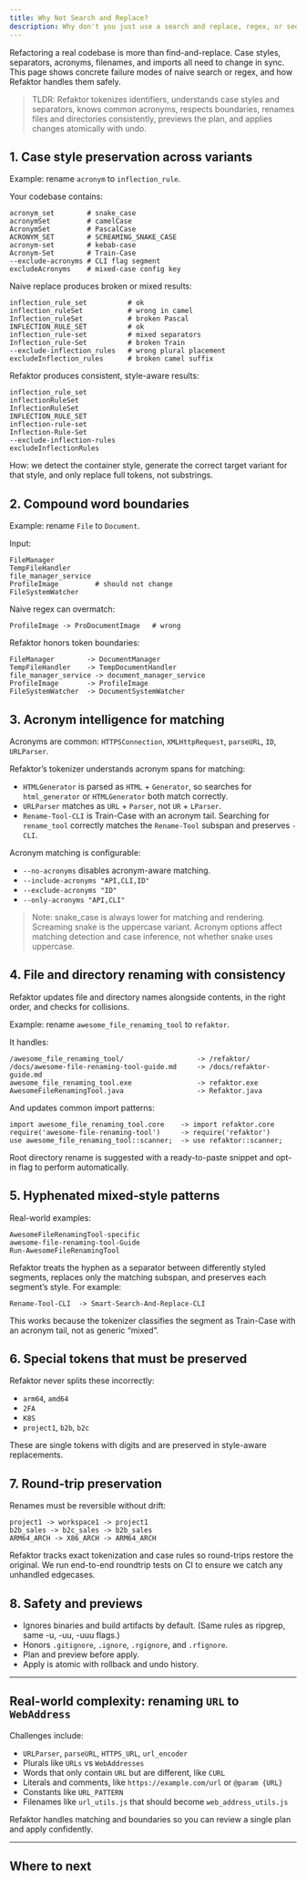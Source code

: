 ```yaml
---
title: Why Not Search and Replace?
description: Why don't you just use a search and replace, regex, or sed?
---
```



Refactoring a real codebase is more than find-and-replace. Case styles, separators, acronyms, 
filenames, and imports all need to change in sync. This page shows concrete failure modes of 
naive search or regex, and how Refaktor handles them safely.

> TLDR: Refaktor tokenizes identifiers, understands case styles and separators, knows common acronyms, respects boundaries, renames files and directories consistently, previews the plan, and applies changes atomically with undo.

## 1. Case style preservation across variants

Example: rename `acronym` to `inflection_rule`.

Your codebase contains:

```
acronym_set        # snake_case
acronymSet         # camelCase
AcronymSet         # PascalCase
ACRONYM_SET        # SCREAMING_SNAKE_CASE
acronym-set        # kebab-case
Acronym-Set        # Train-Case
--exclude-acronyms # CLI flag segment
excludeAcronyms    # mixed-case config key
```

Naive replace produces broken or mixed results:

```
inflection_rule_set          # ok
inflection_ruleSet           # wrong in camel
Inflection_ruleSet           # broken Pascal
INFLECTION_RULE_SET          # ok
inflection_rule-set          # mixed separators
Inflection_rule-Set          # broken Train
--exclude-inflection_rules   # wrong plural placement
excludeInflection_rules      # broken camel suffix
```

Refaktor produces consistent, style-aware results:

```
inflection_rule_set
inflectionRuleSet
InflectionRuleSet
INFLECTION_RULE_SET
inflection-rule-set
Inflection-Rule-Set
--exclude-inflection-rules
excludeInflectionRules
```

How: we detect the container style, generate the correct target variant for that style, and only replace full tokens, not substrings.

## 2. Compound word boundaries

Example: rename `File` to `Document`.

Input:

```
FileManager
TempFileHandler
file_manager_service
ProfileImage         # should not change
FileSystemWatcher
```

Naive regex can overmatch:

```
ProfileImage -> ProDocumentImage   # wrong
```

Refaktor honors token boundaries:

```
FileManager        -> DocumentManager
TempFileHandler    -> TempDocumentHandler
file_manager_service -> document_manager_service
ProfileImage       -> ProfileImage
FileSystemWatcher  -> DocumentSystemWatcher
```

## 3. Acronym intelligence for matching

Acronyms are common: `HTTPSConnection`, `XMLHttpRequest`, `parseURL`, `ID`, `URLParser`.

Refaktor’s tokenizer understands acronym spans for matching:

- `HTMLGenerator` is parsed as `HTML` + `Generator`, so searches for `html_generator` or `HTMLGenerator` both match correctly.
- `URLParser` matches as `URL` + `Parser`, not `UR` + `LParser`.
- `Rename-Tool-CLI` is Train-Case with an acronym tail. Searching for `rename_tool` correctly matches the `Rename-Tool` subspan and preserves `-CLI`.

Acronym matching is configurable:
- `--no-acronyms` disables acronym-aware matching.
- `--include-acronyms "API,CLI,ID"`
- `--exclude-acronyms "ID"`
- `--only-acronyms "API,CLI"`

> Note: snake_case is always lower for matching and rendering. Screaming snake is the uppercase variant. 
> Acronym options affect matching detection and case inference, not whether snake uses uppercase.

## 4. File and directory renaming with consistency

Refaktor updates file and directory names alongside contents, in the right order, and checks for collisions.

Example: rename `awesome_file_renaming_tool` to `refaktor`.

It handles:

```
/awesome_file_renaming_tool/                  -> /refaktor/
/docs/awesome-file-renaming-tool-guide.md     -> /docs/refaktor-guide.md
awesome_file_renaming_tool.exe                -> refaktor.exe
AwesomeFileRenamingTool.java                  -> Refaktor.java
```

And updates common import patterns:

```
import awesome_file_renaming_tool.core    -> import refaktor.core
require('awesome-file-renaming-tool')     -> require('refaktor')
use awesome_file_renaming_tool::scanner;  -> use refaktor::scanner;
```

Root directory rename is suggested with a ready-to-paste snippet and opt-in flag to perform automatically.

## 5. Hyphenated mixed-style patterns

Real-world examples:

```
AwesomeFileRenamingTool-specific
awesome-file-renaming-tool-Guide
Run-AwesomeFileRenamingTool
```

Refaktor treats the hyphen as a separator between differently styled segments, replaces only the matching subspan, and preserves each segment’s style. For example:

```
Rename-Tool-CLI  -> Smart-Search-And-Replace-CLI
```

This works because the tokenizer classifies the segment as Train-Case with an acronym tail, not as generic “mixed”.

## 6. Special tokens that must be preserved

Refaktor never splits these incorrectly:

- `arm64`, `amd64`
- `2FA`
- `K8S`
- `project1`, `b2b`, `b2c`

These are single tokens with digits and are preserved in style-aware replacements.

## 7. Round-trip preservation

Renames must be reversible without drift:

```
project1 -> workspace1 -> project1
b2b_sales -> b2c_sales -> b2b_sales
ARM64_ARCH -> X86_ARCH -> ARM64_ARCH
```

Refaktor tracks exact tokenization and case rules so round-trips restore the original.
We run end-to-end roundtrip tests on CI to ensure we catch any unhandled edgecases.

## 8. Safety and previews

- Ignores binaries and build artifacts by default. (Same rules as ripgrep, same -u, -uu, -uuu flags.)
- Honors `.gitignore`, `.ignore`, `.rgignore`, and `.rfignore`.
- Plan and preview before apply.
- Apply is atomic with rollback and undo history.

---

## Real-world complexity: renaming `URL` to `WebAddress`

Challenges include:
- `URLParser`, `parseURL`, `HTTPS_URL`, `url_encoder`
- Plurals like `URLs` vs `WebAddresses`
- Words that only contain `URL` but are different, like `CURL`
- Literals and comments, like `https://example.com/url` or `@param {URL}`
- Constants like `URL_PATTERN`
- Filenames like `url_utils.js` that should become `web_address_utils.js`

Refaktor handles matching and boundaries so you can review a single plan and apply confidently.

---

## Where to next

<LinkCard
  title="Case-Aware Transformations"
  href="/refaktor/features/case-transformations"
  description="Learn how Refaktor handles different naming conventions automatically"
/>

<LinkCard
  title="File and Directory Renaming"
  href="/refaktor/features/file-renaming"
  description="Rename files and folders safely with Refaktor"
/>

<LinkCard
  title="Safety Features"
  href="/refaktor/features/safety"
  description="See how we protect your repo in Refaktor"
/>

<LinkCard
  title="Filtering and Ignore Rules"
  href="/refaktor/features/filtering"
  description="Control scope with Refaktor"
/>
